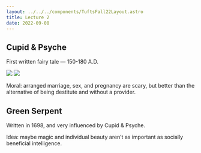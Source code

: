 ```yaml
---
layout: ../../../components/TuftsFall22Layout.astro
title: Lecture 2
date: 2022-09-08
---
```


## Cupid & Psyche

First written fairy tale — 150-180 A.D. 

![](https://neptune.ooo/cleanshot/Vmp85f)
![](https://neptune.ooo/cleanshot/tHmS2l)

Moral: arranged marriage, sex, and pregnancy are scary, but better than the alternative of being destitute and without a provider. 

## Green Serpent

Written in 1698, and very influenced by Cupid & Psyche. 

Idea: maybe magic and individual beauty aren’t as important as socially beneficial intelligence. 
